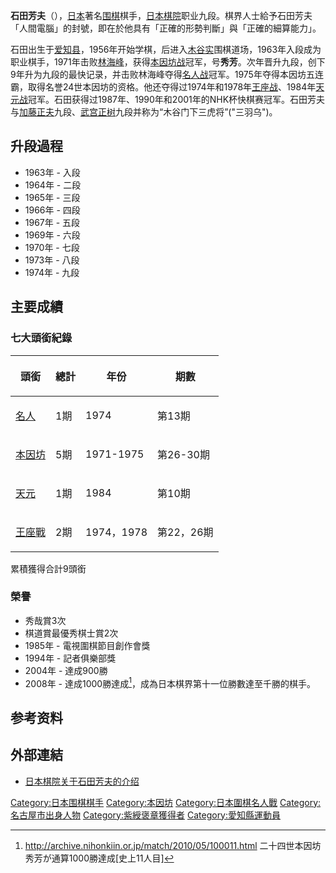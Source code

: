 {{Infobox Go player
| image = 
| 全名 = 石田芳夫
| 英文名 = Yoshio Ishida
| 日文名 = 石田 芳夫
| 綽號 = 人間電腦
| 生於 = {{birth_date_and_age|1948|8|15}}
| 出生地 = [[File:Flag_of_Japan.svg|25px]][[日本|日本]][[名古屋市|名古屋市]]
| 國籍 = [[File:Flag_of_Japan.svg|25px]][[日本|日本]]
| 師從 = [[木谷實|木谷實]]
| 學生 = 
| 職業生涯 = 1963年入段
| 段位 = 九段
| 所屬 = [[日本棋院|日本棋院]]
}}
{{japanese|japanese=石田 芳夫|kana=いしだ よしお|romaji=Ishida Yoshio}}
'''石田芳夫'''（{{bd|1948年|8月15日|catIdx=Ishida Yoshio}}），[[日本|日本]]著名[[围棋|围棋]]棋手，[[日本棋院|日本棋院]]职业九段。棋界人士給予石田芳夫「人間電腦」的封號，即在於他具有「正確的形勢判斷」與「正確的細算能力」。

石田出生于[[爱知县|爱知县]]，1956年开始学棋，后进入[[木谷实|木谷实]]围棋道场，1963年入段成为职业棋手，1971年击败[[林海峰_(围棋)|林海峰]]，获得[[本因坊战|本因坊战]]冠军，号'''秀芳'''。次年晋升九段，创下9年升为九段的最快记录，并击败林海峰夺得[[名人战_(日本围棋)|名人战]]冠军。1975年夺得本因坊五连霸，取得名誉24世本因坊的资格。他还夺得过1974年和1978年[[王座战|王座战]]、1984年[[天元战_(日本围棋)|天元战]]冠军。石田获得过1987年、1990年和2001年的NHK杯快棋赛冠军。石田芳夫与[[加藤正夫|加藤正夫]]九段、[[武宫正树|武宫正树]]九段并称为“木谷门下三虎将”("三羽乌")。

== 升段過程 ==
* 1963年 - 入段
* 1964年 - 二段
* 1965年 - 三段
* 1966年 - 四段
* 1967年 - 五段
* 1969年 - 六段
* 1970年 - 七段
* 1973年 - 八段
* 1974年 - 九段

== 主要成績 ==
=== 七大頭銜紀錄 ===
{| class="wikitable" border=1
! 頭銜 !! 總計 !! 年份 !! 期數 
|-----
| [[名人戰_(日本圍棋)|名人]]
| 1期
| 1974
| 第13期
|-----
| [[本因坊戰|本因坊]]
| 5期
| 1971-1975
| 第26-30期
|-----
|[[天元戰_(日本圍棋)|天元]]
| 1期
| 1984
| 第10期
|----
|[[王座戰_(日本圍棋)|王座戰]]
| 2期
| 1974，1978
| 第22，26期
|}
累積獲得合計9頭銜

=== 榮譽 ===
* 秀哉賞3次
* 棋道賞最優秀棋士賞2次
* 1985年 - 電視圍棋節目創作會獎
* 1994年 - 記者俱樂部獎
* 2004年 - 達成900勝
* 2008年 - 達成1000勝達成<ref>http://archive.nihonkiin.or.jp/match/2010/05/100011.html {{Wayback|url=http://archive.nihonkiin.or.jp/match/2010/05/100011.html |date=20150928194424 }} 二十四世本因坊秀芳が通算1000勝達成[史上11人目]</ref>，成為日本棋界第十一位勝數達至千勝的棋手。

== 参考资料 ==
{{reflist}}

== 外部連結 ==
* [http://www.nihonkiin.or.jp/player/htm/ki000007.htm  日本棋院关于石田芳夫的介绍] {{Wayback|url=http://www.nihonkiin.or.jp/player/htm/ki000007.htm |date=20070418083622 }}

{{日本圍棋千勝棋士}}
{{本因坊}}

{{Authority control}}
{{DEFAULTSORT:Ishida Yoshio}}
[[Category:日本围棋棋手|Category:日本围棋棋手]]
[[Category:本因坊|Category:本因坊]]
[[Category:日本圍棋名人戰|Category:日本圍棋名人戰]]
[[Category:名古屋市出身人物|Category:名古屋市出身人物]]
[[Category:紫綬褒章獲得者|Category:紫綬褒章獲得者]]
[[Category:愛知縣運動員|Category:愛知縣運動員]]